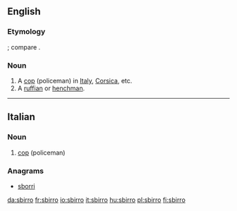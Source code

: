 ==English==

===Etymology===
{{etyl|it|en}}; compare {{etyl|fr|en}} {{term|sbire|lang=fr}}.

===Noun===
{{en-noun|s|sbirri}}

# A [[cop]] (policeman) in [[Italy]], [[Corsica]], etc.
# A [[ruffian]] or [[henchman]].

----

==Italian==

===Noun===
{{it-noun|m}}

# [[cop]] (policeman)

===Anagrams===
* [[sborri#Italian|sborri]]

[[da:sbirro]]
[[fr:sbirro]]
[[io:sbirro]]
[[it:sbirro]]
[[hu:sbirro]]
[[pl:sbirro]]
[[fi:sbirro]]